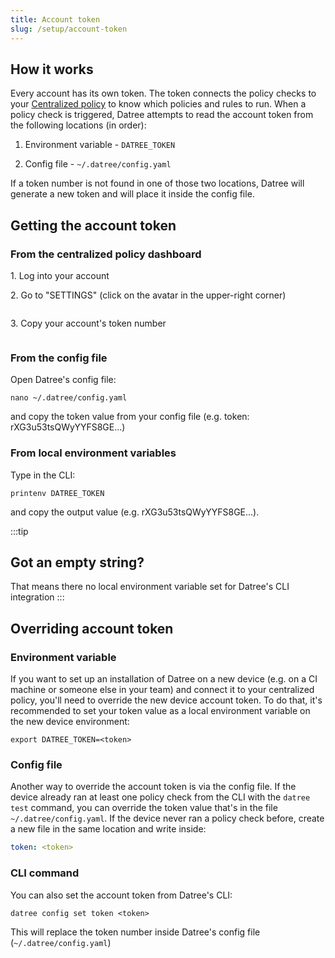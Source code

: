 ```yaml
---
title: Account token
slug: /setup/account-token
---
```


## How it works

Every account has its own token. The token connects the policy checks to your [Centralized policy](/setup/centralized-policy) to know which policies and rules to run. When a policy check is triggered, Datree attempts to read the account token from the following locations (in order):

1.  Environment variable - `DATREE_TOKEN`

2.  Config file - `~/.datree/config.yaml`

If a token number is not found in one of those two locations, Datree will generate a new token and will place it inside the config file.

## Getting the account token

### From the centralized policy dashboard

&#x20; 1\. Log into your account

&#x20; 2\. Go to "SETTINGS" (click on the avatar in the upper-right corner)

<img src='/img/setup/account-token/1.jpeg' alt='' />

&#x20; 3\. Copy your account's token number

<img src='/img/setup/account-token/2.png' alt='' />

### From the config file

Open Datree's config file:

```none
nano ~/.datree/config.yaml
```

and copy the token value from your config file (e.g. token: rXG3u53tsQWyYYFS8GE...)

### From local environment variables

Type in the CLI:

```none
printenv DATREE_TOKEN
```

and copy the output value (e.g. rXG3u53tsQWyYYFS8GE...).

:::tip

## Got an empty string?

That means there no local environment variable set for Datree's CLI integration
:::

## Overriding account token

### Environment variable

If you want to set up an installation of Datree on a new device (e.g. on a CI machine or someone else in your team) and connect it to your centralized policy, you'll need to override the new device account token. To do that, it's recommended to set your token value as a local environment variable on the new device environment:

```none
export DATREE_TOKEN=<token>
```

### Config file

Another way to override the account token is via the config file. If the device already ran at least one policy check from the CLI with the `datree test` command, you can override the token value that's in the file `~/.datree/config.yaml`. If the device never ran a policy check before, create a new file in the same location and write inside:

```yaml
token: <token>
```

### CLI command

You can also set the account token from Datree's CLI:

```none
datree config set token <token>
```

This will replace the token number inside Datree's config file (`~/.datree/config.yaml`)
